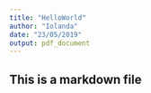 ```yaml
---
title: "HelloWorld"
author: "Iolanda"
date: "23/05/2019"
output: pdf_document
---
```


## This is a markdown file
